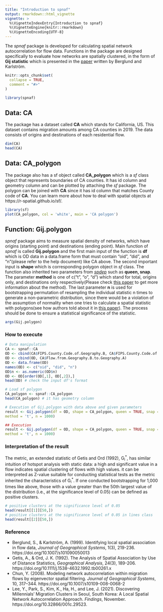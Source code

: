 ```yaml
---
title: "Introduction to spnaf"
output: rmarkdown::html_vignette
vignette: >
  %\VignetteIndexEntry{Introduction to spnaf}
  %\VignetteEngine{knitr::rmarkdown}
  %\VignetteEncoding{UTF-8}
---
```


The _spnaf_ package is developed for calculating spatial network autocorrelation for flow data. Functions in the package are designed specifically to evaluate how networks are spatially clustered, in the form of **Gij statistic** which is presented in the [paper](https://link.springer.com/article/10.1007/s101090050013) written by Berglund and Karlström.  


```r
knitr::opts_chunk$set(
  collapse = TRUE,
  comment = "#>"
)
```

```r
library(spnaf)
```

## Data: CA
The package has a dataset called **CA** which stands for California, US. This dataset contains migration amounts among CA counties in 2019. The data consists of origins and destinations of each residential flow.  
```r
dim(CA)
head(CA)
```

## Data: CA_polygon
The package also has a sf object called **CA_polygon** which is a *sf* class object that represents boundaries of CA counties. It has id column and geometry column and can be plotted by attaching the *sf* package. The polygon can be joined with **CA** since it has id column that matches County code of **CA**. You can learn more about how to deal with spatial objects at https://r-spatial.github.io/sf/.

```r
library(sf)
plot(CA_polygon, col = 'white', main = 'CA polygon')
```

## Function: Gij.polygon
*spnaf* package aims to measure spatial density of networks, which have origins (starting point) and destinations (ending point). Main function of *spnaf* is called **Gij.polygon** and the first main input of the function is **df** which is OD data in a data.frame form that must contain "oid", "did", and "n"(please refer to the help document) like CA above. The second important input is **shape** which is corresponding polygon object in *sf* class. The function also inherited two parameters from [_spdep_](https://r-spatial.github.io/spdep/) such as **queen, snap**. The parameter **method** is one of c("t", "o", "d") which stand for total, origins only, and destinations only respectively(Please check [this paper](https://link.springer.com/article/10.1007/s10109-008-0068-2) to get more information about the method). The last parameter **n** is used for bootstrapping permutation of resampling the individual statistic n times to generate a non-parametric distribution, since there would be a violation of the assumption of normality when one tries to calculate a spatial statistic with polygons(see how authors told about it in [this paper]()). The process should be done to ensure a statistical significance of the statistic.

```r
args(Gij.polygon)
```

### How to execute
```r
# Data manipulation
CA <- spnaf::CA
OD <- cbind(CA$FIPS.County.Code.of.Geography.B, CA$FIPS.County.Code.of.Geography.A)
OD <- cbind(OD, CA$Flow.from.Geography.B.to.Geography.A)
OD <- data.frame(OD)
names(OD) <- c("oid", "did", "n")
OD$n <- as.numeric(OD$n)
OD <- OD[order(OD[,1], OD[,2]),]
head(OD) # check the input df's format

# Load sf polygon
CA_polygon <- spnaf::CA_polygon
head(CA_polygon) # it has geometry column

# Execution of Gij.polygon with data above and given parameters
result <- Gij.polygon(df = OD, shape = CA_polygon, queen = TRUE, snap = 1,
method = 't', n = 1000)

## Execution
result <- Gij.polygon(df = OD, shape = CA_polygon, queen = TRUE, snap = 1,
method = 't', n = 1000)
```

### Interpretation of the result
The metric, an extended statistic of Getis and Ord (1992), G~i~^\*^, has similar intuition of hotspot analysis with static data: a high and significant value in a flow indicates spatial clustering of flows with high values. it can be interpreted as Z-value suitable for conducting statistical tests as the metric inherited the characteristics of G~i~^\*^. If one conducted bootstrapping for 1,000 times like above, those with a value greater than the 50th largest value of the distribution (i.e., at the significance level of 0.05) can be defined as positive clusters.

```r
# positive clusters at the significance level of 0.05
head(result[[1]][50,])
# positive clusters at the significance level of 0.05 in lines class
head(result[[2]][50,])
```


### Reference
* Berglund, S., & Karlström, A. (1999). Identifying local spatial association in flow data, *Journal of Geographical Systems*, 1(3), 219-236. https://doi.org/10.1007/s101090050013  
* Getis, A., & Ord, J. K. (1992). The Analysis of Spatial Association by Use of Distance Statistics, *Geographical Analysis*, 24(3), 189-206. https://doi.org/10.1111/j.1538-4632.1992.tb00261.x  
* Chun, Y. (2008). Modeling network autocorrelation within migration flows by eigenvector spatial filtering. *Journal of Geographical Systems*, 10, 317–344. https://doi.org/10.1007/s10109-008-0068-2  
* Lee, Y., Park, S., Kim, K., Ha, H., and Lee, J. (2021). Discovering Millennials' Migration Clusters in Seoul, South Korea: A Local Spatial Network Autocorrelation Approach. *Findings*, November. https://doi.org/10.32866/001c.29523.
